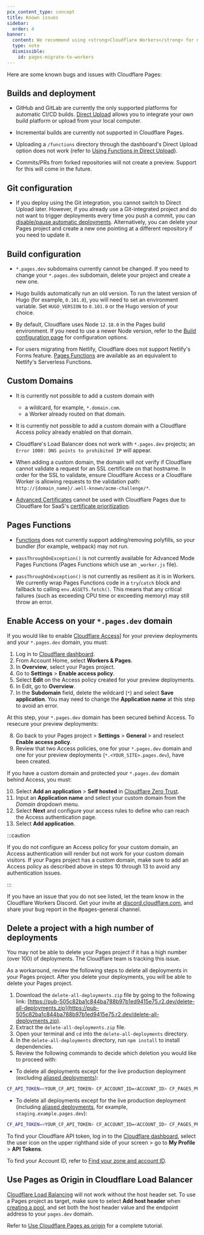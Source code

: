 ```yaml
---
pcx_content_type: concept
title: Known issues
sidebar:
  order: 4
banner:
  content: We recommend using <strong>Cloudflare Workers</strong> for new projects. For existing Pages projects, see our <a href="/workers/static-assets/migrate-from-pages/">migration guide</a> and <a href="/workers/static-assets/migrate-from-pages/#compatibility-matrix">compatibility matrix</a>.
  type: note
  dismissible:
    id: pages-migrate-to-workers
---
```


Here are some known bugs and issues with Cloudflare Pages:

## Builds and deployment

- GitHub and GitLab are currently the only supported platforms for automatic CI/CD builds. [Direct Upload](/pages/get-started/direct-upload/) allows you to integrate your own build platform or upload from your local computer.

- Incremental builds are currently not supported in Cloudflare Pages.

- Uploading a `/functions` directory through the dashboard's Direct Upload option does not work (refer to [Using Functions in Direct Upload](/pages/get-started/direct-upload/#functions)).

- Commits/PRs from forked repositories will not create a preview. Support for this will come in the future.

## Git configuration

- If you deploy using the Git integration, you cannot switch to Direct Upload later. However, if you already use a Git-integrated project and do not want to trigger deployments every time you push a commit, you can [disable/pause automatic deployments](/pages/configuration/git-integration/#disable-automatic-deployments). Alternatively, you can delete your Pages project and create a new one pointing at a different repository if you need to update it.

## Build configuration

- `*.pages.dev` subdomains currently cannot be changed. If you need to change your `*.pages.dev` subdomain, delete your project and create a new one.

- Hugo builds automatically run an old version. To run the latest version of Hugo (for example, `0.101.0`), you will need to set an environment variable. Set `HUGO_VERSION` to `0.101.0` or the Hugo version of your choice.

- By default, Cloudflare uses Node `12.18.0` in the Pages build environment. If you need to use a newer Node version, refer to the [Build configuration page](/pages/configuration/build-configuration/) for configuration options.

- For users migrating from Netlify, Cloudflare does not support Netlify's Forms feature. [Pages Functions](/pages/functions/) are available as an equivalent to Netlify's Serverless Functions.

## Custom Domains

- It is currently not possible to add a custom domain with

  - a wildcard, for example, `*.domain.com`.
  - a Worker already routed on that domain.

- It is currently not possible to add a custom domain with a Cloudflare Access policy already enabled on that domain.

- Cloudflare's Load Balancer does not work with `*.pages.dev` projects; an `Error 1000: DNS points to prohibited IP` will appear.

- When adding a custom domain, the domain will not verify if Cloudflare cannot validate a request for an SSL certificate on that hostname. In order for the SSL to validate, ensure Cloudflare Access or a Cloudflare Worker is allowing requests to the validation path: `http://{domain_name}/.well-known/acme-challenge/*`.

- [Advanced Certificates](/ssl/edge-certificates/advanced-certificate-manager/) cannot be used with Cloudflare Pages due to Cloudflare for SaaS's [certificate prioritization](/ssl/reference/certificate-and-hostname-priority/).

## Pages Functions

- [Functions](/pages/functions/) does not currently support adding/removing polyfills, so your bundler (for example, webpack) may not run.

- `passThroughOnException()` is not currently available for Advanced Mode Pages Functions (Pages Functions which use an `_worker.js` file).

- `passThroughOnException()` is not currently as resilient as it is in Workers. We currently wrap Pages Functions code in a `try`/`catch` block and fallback to calling `env.ASSETS.fetch()`. This means that any critical failures (such as exceeding CPU time or exceeding memory) may still throw an error.

## Enable Access on your `*.pages.dev` domain

If you would like to enable [Cloudflare Access](https://www.cloudflare.com/teams-access/)] for your preview deployments and your `*.pages.dev` domain, you must:

1. Log in to [Cloudflare dashboard](https://dash.cloudflare.com/login).
2. From Account Home, select **Workers & Pages**.
3. In **Overview**, select your Pages project.
4. Go to **Settings** > **Enable access policy**.
5. Select **Edit** on the Access policy created for your preview deployments.
6. In Edit, go to **Overview**.
7. In the **Subdomain** field, delete the wildcard (`*`) and select **Save application**. You may need to change the **Application name** at this step to avoid an error.

At this step, your `*.pages.dev` domain has been secured behind Access. To resecure your preview deployments:

8. Go back to your Pages project > **Settings** > **General** > and reselect **Enable access policy**.
9. Review that two Access policies, one for your `*.pages.dev` domain and one for your preview deployments (`*.<YOUR_SITE>.pages.dev`), have been created.

If you have a custom domain and protected your `*.pages.dev` domain behind Access, you must:

10. Select **Add an application** > **Self hosted** in [Cloudflare Zero Trust](https://one.dash.cloudflare.com/).
11. Input an **Application name** and select your custom domain from the _Domain_ dropdown menu.
12. Select **Next** and configure your access rules to define who can reach the Access authentication page.
13. Select **Add application**.

:::caution

If you do not configure an Access policy for your custom domain, an Access authentication will render but not work for your custom domain visitors. If your Pages project has a custom domain, make sure to add an Access policy as described above in steps 10 through 13 to avoid any authentication issues.

:::

If you have an issue that you do not see listed, let the team know in the Cloudflare Workers Discord. Get your invite at [discord.cloudflare.com](https://discord.cloudflare.com), and share your bug report in the #pages-general channel.

## Delete a project with a high number of deployments

You may not be able to delete your Pages project if it has a high number (over 100) of deployments. The Cloudflare team is tracking this issue.

As a workaround, review the following steps to delete all deployments in your Pages project. After you delete your deployments, you will be able to delete your Pages project.

1. Download the `delete-all-deployments.zip` file by going to the following link: [https://pub-505c82ba1c844ba788b97b1ed9415e75.r2.dev/delete-all-deployments.zip](https://pub-505c82ba1c844ba788b97b1ed9415e75.r2.dev/delete-all-deployments.zip).
2. Extract the `delete-all-deployments.zip` file.
3. Open your terminal and `cd` into the `delete-all-deployments` directory.
4. In the `delete-all-deployments` directory, run `npm install` to install dependencies.
5. Review the following commands to decide which deletion you would like to proceed with:

- To delete all deployments except for the live production deployment (excluding [aliased deployments](https://developers.cloudflare.com/pages/configuration/preview-deployments/#preview-aliases)):

```sh
CF_API_TOKEN=<YOUR_CF_API_TOKEN> CF_ACCOUNT_ID=<ACCOUNT_ID> CF_PAGES_PROJECT_NAME=<PROJECT_NAME> npm start
```

- To delete all deployments except for the live production deployment (including [aliased deployments](https://developers.cloudflare.com/pages/configuration/preview-deployments/#preview-aliases), for example, `staging.example.pages.dev`):

```sh
CF_API_TOKEN=<YOUR_CF_API_TOKEN> CF_ACCOUNT_ID=<ACCOUNT_ID> CF_PAGES_PROJECT_NAME=<PROJECT_NAME> CF_DELETE_ALIASED_DEPLOYMENTS=true npm start
```

To find your Cloudflare API token, log in to the [Cloudflare dashboard](https://dash.cloudflare.com), select the user icon on the upper righthand side of your screen > go to **My Profile** > **API Tokens**.

To find your Account ID, refer to [Find your zone and account ID](/fundamentals/setup/find-account-and-zone-ids/).

## Use Pages as Origin in Cloudflare Load Balancer

[Cloudflare Load Balancing](/load-balancing/) will not work without the host header set. To use a Pages project as target, make sure to select **Add host header** when [creating a pool](/load-balancing/pools/create-pool/#create-a-pool), and set both the host header value and the endpoint address to your `pages.dev` domain.

Refer to [Use Cloudflare Pages as origin](/load-balancing/pools/cloudflare-pages-origin/) for a complete tutorial.
